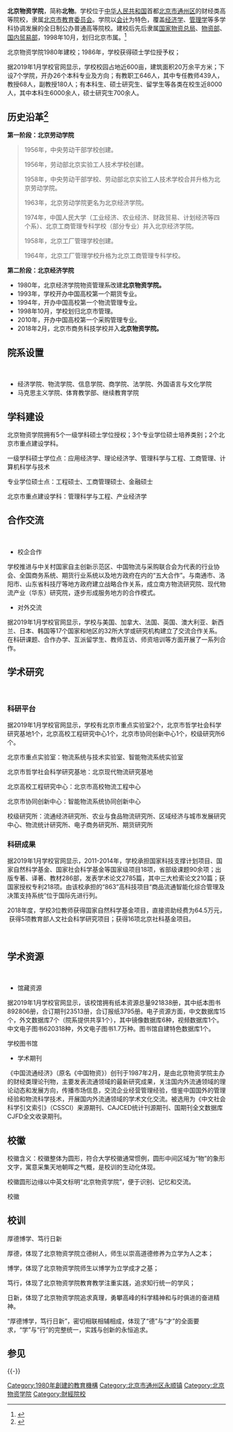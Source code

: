 {{高校
|名称    =北京物资学院
|外文名  =Beijing Wuzi University
|图像    =[[file:Beijing_Wuzi_University_-_distance_-_crop_2.jpg|250px]]
|图像说明=
|校训    =厚德博学笃行日新
|建校    =1980年
|闭校    =
|类型    =公立本科高等院校
|校长    =
|院长    =
|书记    =
|教师    =近700人
|职工    =
|学生    =近8000人
|地址    ={{CHN}}[[北京市|北京市]][[通州区_(北京市)|通州区]]富河大街321号
|校园环境=
|面积    =600亩
|代表色  =
|隶属    =[[北京市教育委员会|北京市教育委员会]]
|邮编    =101149
|电话    =
|网站    =http://www.bwu.edu.cn/
|标志    =
|脚注    =
}}

'''北京物资学院'''，简称'''北物'''。学校位于[[中华人民共和国|中华人民共和国]]首都[[北京市|北京市]][[通州区_(北京市)|通州区]]的财经类高等院校，隶属[[北京市教育委员会|北京市教育委员会]]。学院以[[会计|会计]]为特色，覆盖[[经济学|经济学]]、[[管理学|管理学]]等多学科协调发展的全日制公办普通高等院校。建校后先后隶属[[国家物资总局|国家物资总局]]、[[物资部|物资部]]、[[国内贸易部|国内贸易部]]，1998年10月，划归北京市属。<ref>{{Cite web |url=http://www.bwu.edu.cn/main1.asp |title=北京物资学院：学院简介 |accessdate=2011-03-28 |archive-date=2009-03-09 |archive-url=https://web.archive.org/web/20090309040604/http://www.bwu.edu.cn/main1.asp |dead-url=no }}</ref>

北京物资学院1980年建校；1986年，学校获得硕士学位授予权；

据2019年1月学校官网显示，学校校园占地近600亩，建筑面积20万余平方米；下设7个学院，开办26个本科专业及方向；有教职工646人，其中专任教师439人，教授68人，副教授180人；有本科生、硕士研究生、留学生等各类在校生近8000人，其中本科生6000余人，硕士研究生700余人。

== 历史沿革<ref>{{Cite web|title=北京物资学院历史沿革-中国高校库-中国高校之窗|url=http://www.gx211.com/collegemanage/content227_03.shtml|accessdate=2020-02-03|work=www.gx211.com|archive-date=2020-02-03|archive-url=https://web.archive.org/web/20200203114643/http://www.gx211.com/collegemanage/content227_03.shtml|dead-url=no}}</ref>==
{{参见|北京经济学院}}'''第一阶段：北京劳动学院'''<blockquote>1956年，中央劳动干部学校创建。

1956年，劳动部北京实验工人技术学校创建。

1958年，中央劳动干部学校、劳动部北京实验工人技术学校合并升格为北京劳动学院。

1963年，北京劳动学院更名为北京经济学院。

1974年，中国人民大学（工业经济、农业经济、财政贸易、计划经济等四个系）、北京工商管理专科学校（部分专业）并入北京经济学院。

1958年，北京工厂管理学校创建。

1964年，北京工厂管理学校升格为北京工商管理专科学校。</blockquote>'''第二阶段：北京经济学院'''

*1980年，北京经济学院物资管理系改建'''北京物资学院。'''
*1993年，学校开办中国高校第一个期货专业。
*1994年，开办中国高校第一个物流管理专业。
*1998年10月，学校划归北京市管理。
*2010年，开办中国高校第一个采购管理专业。
*2018年2月，北京市商务科技学校并入'''北京物资学院。'''

==院系设置==
<br />

*经济学院、物流学院、信息学院、商学院、法学院、外国语言与文化学院
*马克思主义学院、体育教学部、继续教育学院

== 学科建设 ==
北京物资学院拥有5个一级学科硕士学位授权；3个专业学位硕士培养类别；2个北京市重点建设学科。 

一级学科硕士学位点：应用经济学、理论经济学、管理科学与工程、工商管理、计算机科学与技术 

专业学位硕士点：工程硕士、工商管理硕士、金融硕士 

北京市重点建设学科：管理科学与工程、产业经济学</blockquote>

== 合作交流 ==
<br />

* 校企合作

学校推进与中关村国家自主创新示范区、中国物流与采购联合会为代表的行业协会、全国商务系统、期货行业系统以及地方政府在内的“五大合作”。与南通市、洛阳市、山东省科技厅等地方政府建立战略合作关系，成立南方物流研究院、现代物流产业（华东）研究院，逐步形成服务地方的合作模式。 

* 对外交流

据2019年1月学校官网显示，学校与美国、加拿大、法国、英国、澳大利亚、新西兰、日本、韩国等17个国家和地区的32所大学或研究机构建立了交流合作关系。在科研课题、合作办学、互派留学生、教师互访、师资培训等方面开展了一系列合作。


== 学术研究 ==
<br />

=== 科研平台 ===
据2019年1月学校官网显示，学校有北京市重点实验室2个，北京市哲学社会科学研究基地1个，北京高校工程研究中心1个，北京市协同创新中心1个，校级研究所6个。 

北京市重点实验室：物流系统与技术实验室、智能物流系统实验室 

北京市哲学社会科学研究基地：北京现代物流研究基地 

北京高校工程研究中心：北京市高校物流工程中心 

北京市协同创新中心：智能物流系统协同创新中心

校级研究所：流通经济研究所、农业与食品物流研究所、区域经济与城市发展研究中心、物流统计研究所、电子商务研究所、期货研究所 

=== 科研成果 ===
据2019年1月学校官网显示，2011-2014年，学校承担国家科技支撑计划项目、国家自然科学基金、国家社会科学基金等国家级项目18项，省部级课题90余项；出版专著、译著、教材286部，发表学术论文2785篇，其中三大检索论文210篇；获国家授权专利218项。由该校承担的“863”高科技项目“商品流通智能化综合管理及决策支持系统”位于国际先进行列。 

2018年度，学校3位教师获得国家自然科学基金项目，直接资助经费为64.5万元，   获得5项教育部人文社会科学研究项目；获得16项北京社科基金项目。

<br />

== 学术资源 ==
<br />

* 馆藏资源

据2019年1月学校官网显示，该校馆拥有纸本资源总量921838册，其中纸本图书892806册，合订期刊23513册，合订报纸3795册。电子资源方面，中文数据库15个，外文数据库7个（院系提供共享1个），其中镜像数据库6种，视频数据库1个。中文电子图书620318种，外文电子图书1.7万种。图书馆自建特色数据库1个。 

学校图书馆

* 学术期刊

《中国流通经济》（原名《中国物资》）创刊于1987年2月，是由北京物资学院主办的财经类理论刊物，主要发表流通领域的最新研究成果，关注国内外流通领域的理论动态和发展方向，传播市场信息，交流企业经营管理经验，借鉴中国国外的管理经验和物流科学技术，开展国内外流通领域的学术文化交流。被选用为《中文社会科学引文索引》（CSSCI）来源期刊、CAJCED统计刊源期刊、国期刊全文数据库CJFD全文收录期刊。
<br />

== 校徽 ==
校徽含义：校徽整体为圆形，符合大学校徽通常惯例，圆形中间区域为“物”的象形文字，寓意采集天地朝晖之气概，是校训的生动化体现。

校徽圆形边缘以中英文标明“北京物资学院”，便于识别、记忆和交流。 

校徽

== 校训 ==
厚德博学、笃行日新

厚德，体现了北京物资学院立德树人，师生以崇高道德修养为立学为人之本；

博学，体现了北京物资学院师生以博学为立学成才之基；

笃行，体现了北京物资学院教育教学注重实践，追求知行统一的学风；

日新，体现了北京物资学院追求真理，勇攀高峰的科学精神和与时俱进的奋进精神。

“厚德博学，笃行日新”，密切相联相辅相成，体现了“德”与“才”的全面要求，“学”与“行”的完整统一，实践与创新的永恒追求。

== 参见 ==
{{Reflist}}

{{-}}
{{北京高等院校}}

[[Category:1980年創建的教育機構|Category:1980年創建的教育機構]]
[[Category:北京市通州区永顺镇|Category:北京市通州区永顺镇]]
[[Category:北京物资学院|Category:北京物资学院]]
[[Category:財經院校|Category:財經院校]]